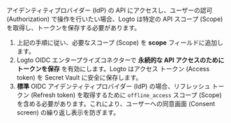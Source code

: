 アイデンティティプロバイダー (IdP) の API にアクセスし、ユーザーの認可 (Authorization) で操作を行いたい場合、Logto は特定の API スコープ (Scope) を取得し、トークンを保存する必要があります。

1. 上記の手順に従い、必要なスコープ (Scope) を **scope** フィールドに追加します。
2. Logto OIDC エンタープライズコネクターで **永続的な API アクセスのためにトークンを保存** を有効にします。Logto はアクセス トークン (Access token) を Secret Vault に安全に保存します。
3. **標準** OIDC アイデンティティプロバイダー (IdP) の場合、リフレッシュ トークン (Refresh token) を取得するために `offline_access` スコープ (Scope) を含める必要があります。これにより、ユーザーへの同意画面 (Consent screen) の繰り返し表示を防ぎます。
